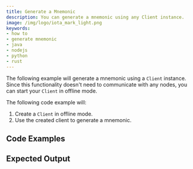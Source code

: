 ```yaml
---
title: Generate a Mnemonic
description: You can generate a mnemonic using any Client instance.
image: /img/logo/iota_mark_light.png
keywords:
- how to
- generate mnemonic
- java
- nodejs
- python
- rust
---
```


The following example will generate a mnemonic using a `Client` instance.  Since this functionality doesn't need to
communicate with any nodes, you can start your `Client` in offline mode.

The following code example will:

1. Create a `Client` in offline mode.
2. Use the created client to generate a mnemonic.

## Code Examples

<Tabs groupId="language">
    <TabItem value="rust" label="Rust">
        <RustCode/>
    </TabItem>
    <TabItem value="nodejs" label="Nodejs">
        <NodejsCode/>
    </TabItem>
    <TabItem value="python" label="Python">
        <PythonCode/>
    </TabItem>
    <TabItem value="java" label="Java">
        <JavaCode/>
    </TabItem>
</Tabs>

## Expected Output

<Tabs groupId="language">
    <TabItem value="rust" label="Rust">
        <RustOutput/>
    </TabItem>
    <TabItem value="nodejs" label="Nodejs">
        <NodejsOutput/>
    </TabItem>
    <TabItem value="python" label="Python">
        <PythonOutput/>
    </TabItem>
    <TabItem value="java" label="Java">
        <JavaOutput/>
    </TabItem>
</Tabs>
